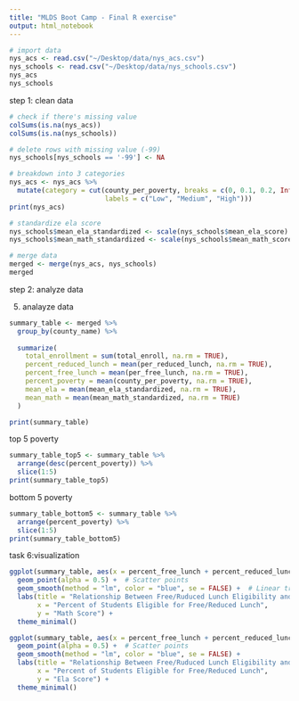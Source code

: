 ```yaml
---
title: "MLDS Boot Camp - Final R exercise"
output: html_notebook
---
```



```r
# import data
nys_acs <- read.csv("~/Desktop/data/nys_acs.csv")
nys_schools <- read.csv("~/Desktop/data/nys_schools.csv")
nys_acs
nys_schools
```
step 1: clean data
```r
# check if there's missing value
colSums(is.na(nys_acs))
colSums(is.na(nys_schools))

# delete rows with missing value (-99)
nys_schools[nys_schools == '-99'] <- NA

# breakdown into 3 categories
nys_acs <- nys_acs %>%
  mutate(category = cut(county_per_poverty, breaks = c(0, 0.1, 0.2, Inf), 
                        labels = c("Low", "Medium", "High")))
print(nys_acs)

# standardize ela score
nys_schools$mean_ela_standardized <- scale(nys_schools$mean_ela_score)
nys_schools$mean_math_standardized <- scale(nys_schools$mean_math_score)

```

```r
# merge data
merged <- merge(nys_acs, nys_schools)
merged
```
step 2: analyze data

5. analayze data
```r
summary_table <- merged %>%
  group_by(county_name) %>%
  
  summarize(
    total_enrollment = sum(total_enroll, na.rm = TRUE),
    percent_reduced_lunch = mean(per_reduced_lunch, na.rm = TRUE),
    percent_free_lunch = mean(per_free_lunch, na.rm = TRUE),
    percent_poverty = mean(county_per_poverty, na.rm = TRUE),
    mean_ela = mean(mean_ela_standardized, na.rm = TRUE),
    mean_math = mean(mean_math_standardized, na.rm = TRUE)
  )

print(summary_table)
```
top 5 poverty
```r
summary_table_top5 <- summary_table %>%
  arrange(desc(percent_poverty)) %>%
  slice(1:5)
print(summary_table_top5)
```
bottom 5 poverty
```r
summary_table_bottom5 <- summary_table %>%
  arrange(percent_poverty) %>%
  slice(1:5)
print(summary_table_bottom5)
```

task 6:visualization

```r
ggplot(summary_table, aes(x = percent_free_lunch + percent_reduced_lunch, y = mean_math)) +
  geom_point(alpha = 0.5) +  # Scatter points
  geom_smooth(method = "lm", color = "blue", se = FALSE) +  # Linear trend line
  labs(title = "Relationship Between Free/Ruduced Lunch Eligibility and Math Score",
       x = "Percent of Students Eligible for Free/Reduced Lunch",
       y = "Math Score") +
  theme_minimal()

ggplot(summary_table, aes(x = percent_free_lunch + percent_reduced_lunch, y = mean_ela)) +
  geom_point(alpha = 0.5) +  # Scatter points
  geom_smooth(method = "lm", color = "blue", se = FALSE) + 
  labs(title = "Relationship Between Free/Ruduced Lunch Eligibility and Ela Score",
       x = "Percent of Students Eligible for Free/Reduced Lunch",
       y = "Ela Score") +
  theme_minimal()
```

